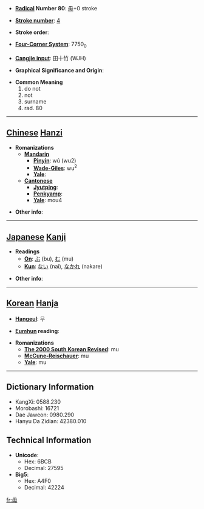 * '''[[Wiktionary:Chinese radical index| Radical]] Number 80''': [[Wiktionary:Chinese radical index 毋|毋]]+0 stroke

* '''[[Wiktionary:Chinese total strokes index|Stroke number]]''': [[Wiktionary:Chinese total strokes index 4|4]]

* '''Stroke order''': 

* '''[[Wiktionary:Chinese four corner index|Four-Corner System]]''': 7750<sub>0</sub>

* '''[[Wiktionary:Chinese Cangjie index|Cangjie input]]''': 田十竹 (WJH)

* '''Graphical Significance and Origin''': 

* '''Common Meaning'''
*#do not
*# not
*# surname
*# rad. 80


----

== [[Chinese]] [[Hanzi]] ==

* '''Romanizations'''
** '''[[Mandarin]]'''
*** '''[[Pinyin]]''': wú (wu2)
*** '''[[Wade-Giles]]''': wu<sup>2</sup>
*** '''[[Yale]]''': 
** '''[[Cantonese]]'''
*** '''[[Jyutping]]''':
*** '''[[Penkyamp]]''': 
*** '''[[Yale]]''': mou4

* '''Other info''': 

----

== [[Japanese]] [[Kanji]] ==

* '''Readings'''
** '''[[On]]''': [[ぶ]] (bu), [[む]] (mu)
** '''[[Kun]]''': [[ない]] (nai), [[なかれ]] (nakare)

* '''Other info''':  

----

== [[Korean]] [[Hanja]] ==

* '''[[Hangeul]]''': 무

* '''[[Eumhun]] reading''': 

* '''Romanizations'''
** '''[[The 2000 South Korean Revised Romanization|The 2000 South Korean Revised]]''': mu
** '''[[McCune-Reischauer]]''': mu
** '''[[Yale]]''': mu

----

== Dictionary Information ==

* KangXi: 0588.230
* Morobashi: 16721
* Dae Jaweon: 0980.290
* Hanyu Da Zidian: 42380.010

== Technical Information ==

* '''Unicode''':
** Hex: 6BCB
** Decimal: 27595
* '''Big5''':
** Hex: A4F0
** Decimal: 42224

[[fr:毋]]